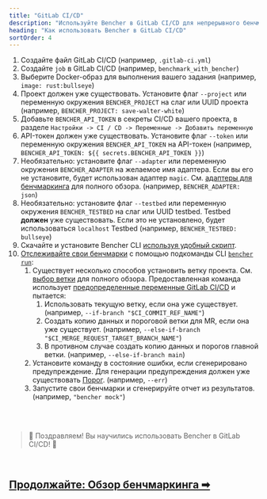 ```yaml
---
title: "GitLab CI/CD"
description: "Используйте Bencher в GitLab CI/CD для непрерывного бенчмаркинга при merge requests"
heading: "Как использовать Bencher в GitLab CI/CD"
sortOrder: 4
---
```



<GitLabCiYaml />

1. Создайте файл GitLab CI/CD (например, `.gitlab-ci.yml`)
1. Создайте `job` в GitLab CI/CD (например, `benchmark_with_bencher`)
1. Выберите Docker-образ для выполнения вашего задания (например, `image: rust:bullseye`)
1. Проект должен уже существовать. Установите флаг `--project` или переменную окружения `BENCHER_PROJECT` на слаг или UUID проекта (например, `BENCHER_PROJECT: save-walter-white`)
1. Добавьте `BENCHER_API_TOKEN` в секреты CI/CD вашего проекта, в разделе `Настройки -> CI / CD -> Переменные -> Добавить переменную`
1. API-токен должен уже существовать. Установите флаг `--token` или переменную окружения `BENCHER_API_TOKEN` на API-токен (например, `BENCHER_API_TOKEN: ${{ secrets.BENCHER_API_TOKEN }}`)
1. Необязательно: установите флаг `--adapter` или переменную окружения `BENCHER_ADAPTER` на желаемое имя адаптера. Если вы его не установите, будет использован адаптер `magic`. См. [адаптеры для бенчмаркинга](/ru/docs/explanation/adapters/) для полного обзора. (например, `BENCHER_ADAPTER: json`)
1. Необязательно: установите флаг `--testbed` или переменную окружения `BENCHER_TESTBED` на слаг или UUID testbed. Testbed **должен** уже существовать. Если это не установлено, будет использоваться `localhost` Testbed (например, `BENCHER_TESTBED: bullseye`)
1. Скачайте и установите Bencher CLI [используя удобный скрипт](/ru/docs/how-to/install-cli/#linux-mac--unix).
1. [Отслеживайте свои бенчмарки](/ru/docs/how-to/track-benchmarks/) с помощью подкоманды CLI <code><a href="/ru/docs/explanation/bencher-run/">bencher run</a></code>:
    1. Существует несколько способов установить ветку проекта. См. [выбор ветки](/ru/docs/explanation/branch-selection/) для полного обзора. Предоставленная команда использует [предопределенные переменные GitLab CI/CD](https://docs.gitlab.com/ee/ci/variables/predefined_variables.html) и пытается:
        1. Использовать текущую ветку, если она уже существует. (например, `--if-branch "$CI_COMMIT_REF_NAME"`)
        1. Создать копию данных и пороговой ветки для MR, если она уже существует. (например, `--else-if-branch  "$CI_MERGE_REQUEST_TARGET_BRANCH_NAME"`)
        1. В противном случае создать копию данных и порогов главной ветки. (например, `--else-if-branch main`)
    1. Установите команду в состояние ошибки, если сгенерировано предупреждение. Для генерации предупреждения должен уже существовать [Порог](/ru/docs/explanation/thresholds/). (например, `--err`)
    1. Запустите свои бенчмарки и сгенерируйте отчет из результатов. (например, `"bencher mock"`)

<br/>
<br/>

> 🐰 Поздравляем! Вы научились использовать Bencher в GitLab CI/CD! 🎉

<br/>

<h2><a href="/ru/docs/explanation/benchmarking/">Продолжайте: Обзор бенчмаркинга ➡</a></h2>